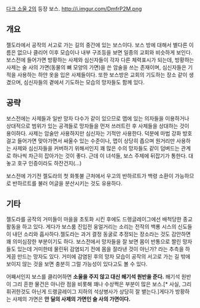[[다크 소울 2]]의 등장 보스.
http://i.imgur.com/DmfrP2M.png

== 개요 ==
젤도라에서 공작의 서고로 가는 길의 중간에 있는 보스이다. 보스 방에 대해서 별다른 이름은 없으나 클리어 이후 모습이나 내부 구조등을 보면 일종의 교회와 비슷하게 보인다. 보스전에 들어가면 방황하는 사제와 심신자들이 각자 다른 체력표시가 되는데, 방황하는 사제는 술 사의 가면(동물의 뼈 모양의 가면)을 쓴 암술을 쓰는 존재이며, 심신자들은 기적을 사용하는 하얀 옷을 입은 사제들이다. 또한 보스방은 교회의 기도하는 장소 같이 생겼으며, 심신자들의 곁에서 기도하는 모습의 망자들도 함께 있다.
== 공략 ==
보스전에는 사제들과 일반 망자 다수가 같이 있으므로 맵에 있는 의자들을 이용하거나 상대적으로 범위가 있는 공격들로 망자들을 먼저 쓰러트린 후 사제들을 상대하는 것이 용이하다. 사제는 암술만 사용하지만 심신자는 기적만 사용한다. 덕분에 마법 강화 방호걸고 들어가면 맞아가면서 싸울수 있는 수준이나, 맵이 상당히 좁으며 원거리만 사용하는 사제와 심신자들을 커버하기 위해서인지 꽤 많은 수의 망자들도 같이 덤벼드는 관계로 하나씩 차근히 잡아가는 것이 좋다. 근데 이 녀석들, 보스 주제에 뒤잡기가 통한다. 대놓고 호구 인증이라도 하잔건지(...)

보스전에 가기전 젤도라의 첫 화톳불 근처에서 우고의 반하르트가 백령 소환이 가능하므로 반하르트를 불러 어글을 분산시키는 것도 유용하다.
== 기타 ==
젤도라를 공작의 거미들이 마을을 초토화 시킨 후에도 드렝글레이그에선 배척당한 종교 활동을 하고 있다. 게다가 보스룸 진입전 웅얼거리는 소리는 전작의 백룡 시스의 신도들이 내던 소리와 흡사하다.젤도라는 과거 결정 동굴로 추정되는 장소라는 것도 감안하면 꽤 의미심장한 부분이기도 하다. 보스전에서 망자들을 잘 보면 몸이 반통으로 짤린 망자들도 있는데 거미한테 물린뒤 감염되기 전에 몸을 잘라낸 것이 아닌가? 라는 추측을 하게끔 만드는 망자도 있다. 거미에 감염된 후의 망자 모습이 공작의 서고로 가는 길 밖에 보이지 않는 것을 보면 충분히 그럴 가능성이 있다고도 볼 수 있다.

어째서인지 보스를 클리어하면 '''소울을 주지 않고 대신 쐐기석 원반을 준다.''' 쐐기석 원반이 그리 흔한 물건은 아니란 점을 비롯해 꽤나 수상쩍은 부분이 많은 보스.[* 사실, 그리 휘귀한것도 아닌게 드랭글레이그 지하의 석상병사가 상당히 잘 뱉는다.]게다가 방황하는 사제의 가면은 '''안 딜의 사제의 가면인 술 사의 가면이다.'''  
